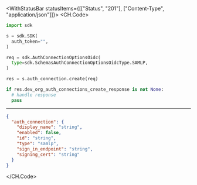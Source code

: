 

<WithStatusBar statusItems={[["Status", "201"], ["Content-Type", "application/json"]]}>
  <CH.Code>
  ```python Create.py
  import sdk

s = sdk.SDK(
    auth_token="",
)

req = sdk.AuthConnectionOptionsOidc(
    type=sdk.SchemasAuthConnectionOptionsOidcType.SAMLP,
)

res = s.auth_connection.create(req)

if res.dev_org_auth_connections_create_response is not None:
    # handle response
    pass
  ```
  ---

  ```json Example Response
  {
    "auth_connection": {
      "display_name": "string",
      "enabled": false,
      "id": "string",
      "type": "samlp",
      "sign_in_endpoint": "string",
      "signing_cert": "string"
    }
  }
  ```
  </CH.Code>
</WithStatusBar>
